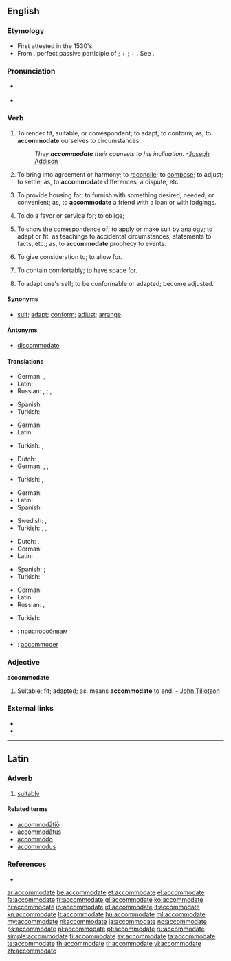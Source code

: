 ==English==

===Etymology===
* First attested in the 1530's.
* From {{etyl|la}} {{term|accommodatus|accomodātus|lang=la}}, perfect passive participle of {{term|accommodo|accomodō|lang=la}}; {{term|ad|lang=la}} + {{term|commodo|commodō|make fit, help|lang=la}}; {{term|com|lang=la}} + {{term|modus||measure, proportion|lang=la}}. See {{term|mode}}.

===Pronunciation===
* {{a|US}} {{IPA|/ə.ˈkɒm.ə.ˌdɵɪt/}}
* {{audio|en-us-accommodate.ogg|Audio (US)}}

===Verb===
{{en-verb|accommodat|ing}}

# {{context|transitive|often|reflexive}} To render fit, suitable, or correspondent; to adapt; to conform; as, to '''accommodate''' ourselves to circumstances.
#: ''They '''accommodate''' their counsels to his inclination.''  -[[w:Joseph Addison|Joseph Addison]]
# {{transitive}} To bring into agreement or harmony; to [[reconcile]]; to [[compose]]; to adjust; to settle; as, to '''accommodate''' differences, a dispute, etc.
# {{transitive}} To provide housing for; to furnish with something desired, needed, or convenient; as, to '''accommodate''' a friend with a loan or with lodgings.
# {{transitive}} To do a favor or service for; to oblige; 
# {{transitive}} To show the correspondence of; to apply or make suit by analogy; to adapt or fit, as teachings to accidental circumstances, statements to facts, etc.; as, to '''accommodate''' prophecy to events.
# {{transitive}} To give consideration to; to allow for.
# {{context|transitive}} To contain comfortably; to have space for.
# {{context|intransitive|rare}} To adapt one's self; to be conformable or adapted; become adjusted.

====Synonyms====
* [[suit]]; [[adapt]]; [[conform]]; [[adjust]]; [[arrange]].

====Antonyms====
* {{qualifier|obsolete}} [[discommodate]]

====Translations====
{{trans-top|to render fit or suitable}}
* German: {{t|de|machen}}, {{t|de|endigen}}
* Latin: {{t|la|excipio}}
* Russian: {{t|ru|приспосабливать|sc=Cyrl|tr=prisposáblivat'}} {{impf}}, {{t|ru|приспособить|sc=Cyrl|tr=prisposóbit'}} {{pf.}}; {{t|ru|подгонять|sc=Cyrl|tr=podgonját'}} {{impf}}, {{t|ru|подогнать|sc=Cyrl|tr=podognát'}} {{pf.}}
{{trans-mid}}
* Spanish: {{t|es|acomodar}}
* Turkish: {{t|tr|uyum sağlamak}}
{{trans-bottom}}

{{trans-top|to bring into agreement}}
* German: {{t|de|in Übereinstimmung bringen}}
* Latin: {{t|la|excipio}}
{{trans-mid}}
* Turkish: {{qualifier|law}} {{l|tr|birbirine}} {{l|tr|uygun}} {{t|tr|kılmak}}, {{t|tr|uydurmak}}
{{trans-bottom}}

{{trans-top|to provide housing for}}
* Dutch: {{t|nl|onderbrengen}}, {{t|nl|herbergen}}
* German: {{t|de|unterbringen}}, {{t|de|beherbergen}}, {{t|de|einquartieren}}
{{trans-mid}}
* Turkish: {{l|tr|kalacak}} {{l|tr|yer}} {{t|tr|sağlamak}}, {{l|tr|kalacak}} {{l|tr|yer}} {{t|tr|vermek}}
{{trans-bottom}}

{{trans-top|to furnish with something desired}}
* German: {{t|de|einrichten}}
* Latin: {{t|la|excipio}}
* Spanish: {{t|es|satisfacer}}
{{trans-mid}}
* Swedish: {{t|sv|förse}}, {{t|sv|tillgodose}}
* Turkish: {{t|tr|düzenlemek}}, {{t|tr|tanzim etmek}}, {{t|tr|yerleştirmek}}
{{trans-bottom}}

{{trans-top|to adapt to fit}}
* Dutch: {{t|nl|aanpassen}}, {{t|nl|accommoderen}}
* German: {{t|de|anpassen}}
* Latin: {{t|la|excipio}}
{{trans-mid}}
* Spanish: {{t|es|acomodar}}; {{t|es|adaptar}}
* Turkish: {{t|tr|uydurmak}}
{{trans-bottom}}

{{trans-top|to adapt one's self}}
* German: {{t|de|anpassen}}
* Latin: {{t|la|excipio}}
* Russian: {{t|ru|приспосабливаться|sc=Cyrl|tr=prisposáblivat'sja}} {{impf}}, {{t|ru|приспособиться|sc=Cyrl|tr=prisposóbit'sja}} {{pf.}}
{{trans-mid}}
* Turkish: {{t|tr|alışmak}}
{{trans-bottom}}

{{checktrans-top}}
* {{ttbc|bg}}: [[приспособявам]]
* {{ttbc|fr}}: [[accommoder]]
{{trans-mid}}
{{trans-bottom}}

===Adjective===
'''accommodate'''

# {{archaic}} Suitable; fit; adapted; as, means '''accommodate''' to end.  - [[w:John Tillotson|John Tillotson]]

===External links===
* {{R:OneLook}}
* {{R:Webster 1913}}
{{Webster 1913}}

----

==Latin==

===Adverb===
{{la-adv|accommodat|accommodāt|e}}

# [[suitably]]

====Related terms====
* [[accommodatio|accommodātiō]]
* [[accommodatus|accommodātus]]
* [[accommodo|accommodō]]
* [[accommodus]]

===References===
* {{R:L&S}}

[[ar:accommodate]]
[[be:accommodate]]
[[et:accommodate]]
[[el:accommodate]]
[[fa:accommodate]]
[[fr:accommodate]]
[[gl:accommodate]]
[[ko:accommodate]]
[[hi:accommodate]]
[[io:accommodate]]
[[id:accommodate]]
[[it:accommodate]]
[[kn:accommodate]]
[[lt:accommodate]]
[[hu:accommodate]]
[[ml:accommodate]]
[[my:accommodate]]
[[nl:accommodate]]
[[ja:accommodate]]
[[no:accommodate]]
[[ps:accommodate]]
[[pl:accommodate]]
[[pt:accommodate]]
[[ru:accommodate]]
[[simple:accommodate]]
[[fi:accommodate]]
[[sv:accommodate]]
[[ta:accommodate]]
[[te:accommodate]]
[[th:accommodate]]
[[tr:accommodate]]
[[vi:accommodate]]
[[zh:accommodate]]